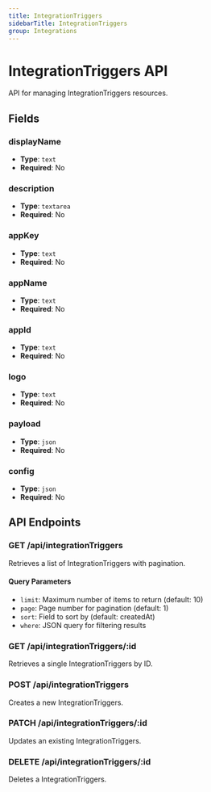 ```yaml
---
title: IntegrationTriggers
sidebarTitle: IntegrationTriggers
group: Integrations
---
```


# IntegrationTriggers API

API for managing IntegrationTriggers resources.

## Fields

### displayName

- **Type**: `text`
- **Required**: No




### description

- **Type**: `textarea`
- **Required**: No




### appKey

- **Type**: `text`
- **Required**: No




### appName

- **Type**: `text`
- **Required**: No




### appId

- **Type**: `text`
- **Required**: No




### logo

- **Type**: `text`
- **Required**: No




### payload

- **Type**: `json`
- **Required**: No




### config

- **Type**: `json`
- **Required**: No





## API Endpoints

### GET /api/integrationTriggers
Retrieves a list of IntegrationTriggers with pagination.

#### Query Parameters
- `limit`: Maximum number of items to return (default: 10)
- `page`: Page number for pagination (default: 1)
- `sort`: Field to sort by (default: createdAt)
- `where`: JSON query for filtering results

### GET /api/integrationTriggers/:id
Retrieves a single IntegrationTriggers by ID.

### POST /api/integrationTriggers
Creates a new IntegrationTriggers.

### PATCH /api/integrationTriggers/:id
Updates an existing IntegrationTriggers.

### DELETE /api/integrationTriggers/:id
Deletes a IntegrationTriggers.

